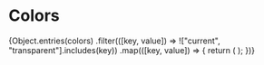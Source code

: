 

<Meta title="Framework/Colors" />

# Colors

<ColorPalette>
  {Object.entries(colors)
    .filter(([key, value]) => !["current", "transparent"].includes(key))
    .map(([key, value]) => {
      return (
        <ColorItem
          title={key}
          subtitle={typeof value === "string" ? value : ""}
          colors={typeof value === "string" ? { [key]: value } : value}
        />
      );
    })}
</ColorPalette>
